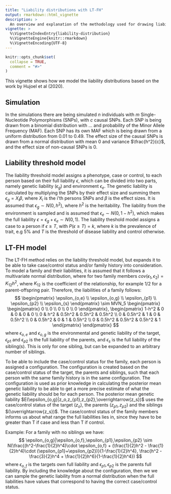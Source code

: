 ```yaml
---
title: "Liability distributions with LT-FH"
output: rmarkdown::html_vignette
description: >
  An overview and explanation of the methodology used for drawing liabilities.
vignette: >
  %\VignetteIndexEntry{liability-distribution}
  %\VignetteEngine{knitr::rmarkdown}
  %\VignetteEncoding{UTF-8}
---
```


```r
knitr::opts_chunk$set(
  collapse = TRUE,
  comment = "#>"
)
```

This vignette shows how we model the liability distributions based on the work by Hujoel et al (2020).

## Simulation
In the simulations there are being simulated $n$ individuals with $m$ Single-Nucleotide Polymorphisms (SNPs), with $c$ causal SNPs. Each SNP is being drawn from a binomial distribution with ... and probability of the Minor Allele Frequency (MAF). Each SNP has its own MAF which is being drawn from a uniform distribution from $0.01$ to $0.49$. The effect size of the causal SNPs is drawn from a normal distribution with mean $0$ and variance $\frac{h^2}{c}$, and the effect size of non-causal SNPs is $0$.

## Liability threshold model
The liability threshold model assigns a phenotype, case or control, to each person based on their full liability $\epsilon$, which can be divided into two parts, namely genetic liability ($\epsilon_{g}$) and environment $\epsilon_{e}$. The genetic liability is calculated by multiplying the SNPs by their effect size and summing them $\epsilon_g = X_i \beta$, where $X_i$ is the i'th persons SNPs and $\beta$ is the effect sizes. It is assumed that $\epsilon_g \sim N(0,h^2)$, where $h^2$ is the heritability. The liability from the environment is sampled and is assumed that $\epsilon_e \sim N(0,1-h^2)$, which makes the full liability $\epsilon = \epsilon_g+\epsilon_e \sim N(0,1)$. The liability theshold model assigns a case to a person if $\epsilon\geq T$, with $P(\epsilon\geq T) = k$, where $k$ is the prevalence of trait, e.g $5\%$ and $T$ is the threshold of disease liability and control otherwise.

## LT-FH model
The LT-FH method relies on the liability threshold model, but expands it to be able to take case/control status and/or family history into consideration. To model a family and their liabilities, it is assumed that it follows a multivariate normal distribution, where for two family members $cov(\epsilon_1, \epsilon_2) = K_{12}h^2$, where $K_{12}$ is the coefficient of the relationship, for example $1/2$ for a parent-offspring pair. Therefore, the liabilities of a family follows:
$$
\begin{pmatrix}
\epsilon_{o,e} \\ \epsilon_{o,g} \\ \epsilon_{p1} \\ \epsilon_{p2} \\ \epsilon_{s}
\end{pmatrix} \sim
MVN_5 \begin{pmatrix}
\begin{pmatrix}
0 \\ 0 \\ 0 \\ 0 \\ 0
\end{pmatrix},
\begin{pmatrix}
1-h^2 & 0 & 0 & 0 & 0 \\
0 & h^2 & 0.5h^2 & 0.5h^2 & 0.5h^2 \\
0 & 0.5h^2 & 1 & 0 & 0.5h^2 \\
0 & 0.5h^2 & 0 & 1 & 0.5h^2 \\
0 & 0.5h^2 & 0.5h^2 & 0.5h^2 & 1
\end{pmatrix}
\end{pmatrix}
$$
where $\epsilon_{o,e}$ and $\epsilon_{o,g}$ is the environmental and genetic liability of the target, $\epsilon_{p1}$ and $\epsilon_{p2}$ is the full liability of the parents, and $\epsilon_s$ is the full liability of the sibling(s). This is only for one sibling, but can be expanded to an arbitrary number of siblings. 

To be able to include the case/control status for the family, each person is assigned a configuration. The configuration is created based on the case/control status of the target, the parents and siblings, such that each person with the same family history is in the same configuration. The configuration is used as prior knowledge in calculating the posterior mean genetic liability to be able to get a more precise estimate of what the genetic liability should be for each person. The posterior mean genetic liability $E(\epsilon_{o,g}|z_o,z_{p1},z_{p2},\overrightarrow{z_s})$ uses the case/control status of the target $(z_o)$, the parents $(z_{p1}, z_{p2})$ and the siblings $(\overrightarrow{z_s})$. 
The case/control status of the family members informs us about what range the full liabilities lies in, since they have to be greater than T if case and less than T if control.

Example:
For a family with no siblings we have: 
$$
\epsilon_{o,g}|\epsilon_{o,f},\epsilon_{p1},\epsilon_{p2} \sim N(\frac{(h^2-\frac{1}{2}h^4)\cdot \epsilon_{o,f} + (\frac{1}{2}h^2 - \frac{1}{2}h^4)\cdot (\epsilon_{p1}+\epsilon_{p2})}{1-\frac{1}{2}h^4}, \frac{h^2 - \frac{3}{2}h^4 + \frac{1}{2}h^6}{1-\frac{1}{2}h^4})
$$
where $\epsilon_{o,f}$ is the targets own full liability and $\epsilon_{p1}, \epsilon_{p2}$ is the parents full liability. By including the knowledge about the configuration, then we we can sample the genetic liability from a normal distribution when the full liabilities have values that correspond to having the correct case/control status.
